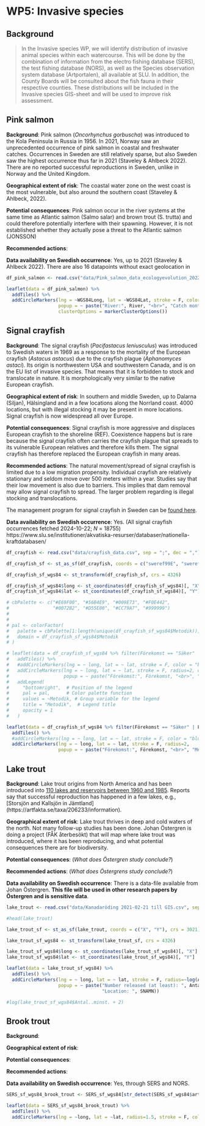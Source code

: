 # WP5: Invasive species



## Background

> In the Invasive species WP, we will identify distribution of invasive animal species within each watercourse. This will be done by the combination of information from the electro fishing database (SERS), the test fishing database (NORS), as well as the Species observation system database (Artportalen), all available at SLU. In addition, the County Boards will be consulted about the fish fauna in their respective counties. These distributions will be included in the Invasive species GIS-sheet and will be used to improve risk assessment.


## Pink salmon

**Background**: Pink salmon (*Oncorhynchus gorbuscha*) was introduced to the Kola Peninsula in Russia in 1956. In 2021, Norway saw an unprecedented occurrence of pink salmon in coastal and freshwater catches. Occurrences in Sweden are still relatively sparse, but also Sweden saw the highest occurrence thus far in 2021 (Staveley & Ahlbeck 2022). There are no reported successful reproductions in Sweden, unlike in Norway and the United Kingdom.

**Geographical extent of risk**: The coastal water zone on the west coast is the most vulnerable, but also around the southern coast (Staveley & Ahlbeck, 2022). 

**Potential consequences**: Pink salmon occur in the river systems at the same time as Atlantic salmon (Salmo salar) and brown trout (S. trutta) and could therefore potentially interfere with their spawning. However, it is not established whether they actually pose a threat to the Atlantic salmon (JONSSON)

**Recommended actions**:

**Data availability on Swedish occurrence**: Yes, up to 2021 (Staveley & Ahlbeck 2022). There are also 16 datapoints without exact geolocation in 

```r

df_pink_salmon <- read.csv("data/Pink_salmon_data_ecologyevolution_2022_2.csv", sep = ";", dec = ",", fileEncoding = "Latin1")

leaflet(data = df_pink_salmon) %>%
  addTiles() %>%
  addCircleMarkers(lng = ~WGS84Long, lat = ~WGS84Lat, stroke = F, color = "blue", 
                   popup = ~ paste("River:", River, "<br>", "Catch month: ", Month), 
                   clusterOptions = markerClusterOptions())


```


## Signal crayfish 

**Background**: The signal crayfish (*Pacifastacus leniusculus*) was introduced to Swedish waters in 1969 as a response to the mortality of the European crayfish (*Astacus astacus*) due to the crayfish plague (*Aphanomyces astaci*). Its origin is northwestern USA and southwestern Canada, and is on the EU list of invasive species. That means that it is forbidden to stock and translocate in nature. It is morphologically very similar to the native European crayfish.

**Geographical extent of risk**: In southern and middle Sweden, up to Dalarna (Siljan), Hälsingland and in a few locations along the Norrland coast. 4000 locations, but with illegal stocking it may be present in more locations. Signal crayfish is now widespread all over Europe. 

**Potential consequences**: Signal crayfish is more aggressive and displaces European crayfish to the shoreline (REF). Coexistence happens but is rare because the signal crayfish often carries the crayfish plague that spreads to its vulnerable European relatives and therefore kills them. The signal crayfish has therefore replaced the European crayfish in many areas. 

**Recommended actions**: The natural movement/spread of signal crayfish is limited due to a low migration propensity.  Individual crayfish are relatively stationary and seldom move over 500 meters within a year. Studies say that their low movement is also due to barriers. This implies that dam removal may allow signal crayfish to spread. The larger problem regarding  is illegal stocking and translocations.

The management program for signal crayfish in Sweden can be [found here](https://www.havochvatten.se/download/18.634a809a16ec3bc3b78cc440/1708680415329/rappport-2019-27-hanteringsprogram-for-signalkrafta.pdf).

**Data availability on Swedish occurrence**: Yes. (All signal crayfish occurrences fetched 2024-10-22; *N* = 18755) https://www.slu.se/institutioner/akvatiska-resurser/databaser/nationella-kraftdatabasen/

```r

df_crayfish <- read.csv("data/crayfish_data.csv", sep = ";", dec = ",")

df_crayfish_sf <- st_as_sf(df_crayfish, coords = c("sweref99E", "sweref99N"), crs = 3006)

df_crayfish_sf_wgs84 <- st_transform(df_crayfish_sf, crs = 4326)

df_crayfish_sf_wgs84$long <- st_coordinates(df_crayfish_sf_wgs84)[, "X"]
df_crayfish_sf_wgs84$lat <- st_coordinates(df_crayfish_sf_wgs84)[, "Y"]

# cbPalette <- c("#E69F00", "#56B4E9", "#009E73", "#F0E442", 
#                "#0072B2", "#D55E00", "#CC79A7", "#999999")
# 
# 
# pal <- colorFactor(
#   palette = cbPalette[1:length(unique(df_crayfish_sf_wgs84$Metodik))], 
#   domain = df_crayfish_sf_wgs84$Metodik
# ) 

# leaflet(data = df_crayfish_sf_wgs84 %>% filter(Förekomst == "Säker" | Förekomst == "Finns troligen")) %>%
#   addTiles() %>%
#   #addCircleMarkers(lng = ~ long, lat = ~ lat, stroke = F, color = "blue", popup = ~ paste(Förekomst, ", ", Metodik), clusterOptions = markerClusterOptions())
#   addCircleMarkers(lng = ~ long, lat = ~ lat, stroke = F, radius=2, color = ~pal(Metodik),
#                    popup = ~ paste("Förekomst:", Förekomst, "<br>", "Metodik:", Metodik))  %>%
#   addLegend(
#     "bottomright",  # Position of the legend
#     pal = pal,      # Color palette function
#     values = ~Metodik, # Group variable for the legend
#     title = "Metodik",  # Legend title
#     opacity = 1
#   )

leaflet(data = df_crayfish_sf_wgs84 %>% filter(Förekomst == "Säker" | Förekomst == "Finns troligen")) %>%
  addTiles() %>%
  #addCircleMarkers(lng = ~ long, lat = ~ lat, stroke = F, color = "blue", popup = ~ paste(Förekomst, ", ", Metodik), clusterOptions = markerClusterOptions())
  addCircleMarkers(lng = ~ long, lat = ~ lat, stroke = F, radius=2,
                   popup = ~ paste("Förekomst:", Förekomst, "<br>", "Metodik:", Metodik))


```


## Lake trout

**Background**: Lake trout origins from North America and has been introduced into [110 lakes and reservoirs between 1960 and 1985](https://www.slu.se/institutioner/akvatiska-resurser/forskning/ekosystem/effekter-av-vattenreglering-i-sjoar-och-magasin---fak-aterbesokt/rapportera-kanadaroding/). Reports say that successful reproduction has happened in a few lakes, e.g., [Storsjön and Kallsjön in Jämtland] (https://artfakta.se/taxa/206233/information). 

**Geographical extent of risk**: Lake trout thrives in deep and cold waters of the north. Not many follow-up studies has been done. Johan Östergren is doing a project (FÅK återbesökt) that will map where lake trout was introduced, where it has been reproducing, and what potential consequences there are for biodiversity.

**Potential consequences**: (*What does Östergren study conclude?*)

**Recommended actions**: (*What does Östergrens study conclude?*)

**Data availability on Swedish occurrence**: There is a data-file available from Johan Östergren. **This file will be used in other research papers by Östergren and is sensitive data**. 

```r

lake_trout <- read.csv("data/Kanadaröding 2021-02-21 till GIS.csv", sep = ";", dec = ",")

#head(lake_trout)

lake_trout_sf <- st_as_sf(lake_trout, coords = c("X", "Y"), crs = 3021)

lake_trout_sf_wgs84 <- st_transform(lake_trout_sf, crs = 4326)

lake_trout_sf_wgs84$long <- st_coordinates(lake_trout_sf_wgs84)[, "X"]
lake_trout_sf_wgs84$lat <- st_coordinates(lake_trout_sf_wgs84)[, "Y"]

leaflet(data = lake_trout_sf_wgs84) %>%
  addTiles() %>%
  addCircleMarkers(lng = ~ long, lat = ~ lat, stroke = F, radius=~log(Antal..minst. + 50),
                   popup = ~ paste("Number released (at least): ", Antal..minst., "<br>",
                                   "Location: ", SNAMN))

#log(lake_trout_sf_wgs84$Antal..minst. + 2)

```


## Brook trout

**Background**: 

**Geographical extent of risk**:

**Potential consequences**: 

**Recommended actions**:

**Data availability on Swedish occurrence**: Yes, through SERS and NORS.

```r

SERS_sf_wgs84_brook_trout <- SERS_sf_wgs84[str_detect(SERS_sf_wgs84$arter, "Bäckröding"),]

leaflet(data = SERS_sf_wgs84_brook_trout) %>%
  addTiles() %>%
  addCircleMarkers(lng = ~long, lat = ~lat, radius=1.5, stroke = F, color = "blue")

```


